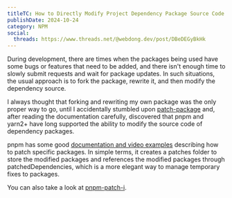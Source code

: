 ```yaml
---
titleTC: How to Directly Modify Project Dependency Package Source Code (node_modules)?
publishDate: 2024-10-24
category: NPM
social:
  threads: https://www.threads.net/@webdong.dev/post/DBeDEGyBkHk
---
```


During development, there are times when the packages being used have some bugs or features that need to be added, and there isn't enough time to slowly submit requests and wait for package updates. In such situations, the usual approach is to fork the package, rewrite it, and then modify the dependency source.

I always thought that forking and rewriting my own package was the only proper way to go, until I accidentally stumbled upon [patch-package](https://www.npmjs.com/package/patch-package) and, after reading the documentation carefully, discovered that pnpm and yarn2+ have long supported the ability to modify the source code of dependency packages.

pnpm has some good [documentation and video examples](https://pnpm.io/cli/patch) describing how to patch specific packages.
In simple terms, it creates a patches folder to store the modified packages and references the modified packages through patchedDependencies, which is a more elegant way to manage temporary fixes to packages.

You can also take a look at [pnpm-patch-i](https://github.com/antfu/pnpm-patch-i).
